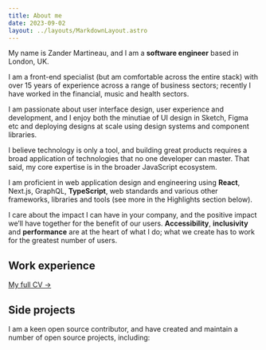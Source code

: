 ```yaml
---
title: About me
date: 2023-09-02
layout: ../layouts/MarkdownLayout.astro
---
```



My name is Zander Martineau, and I am a **software engineer** based in London, UK.

I am a front-end specialist (but am comfortable across the entire stack) with over 15 years of experience across a range of business sectors; recently I have worked in the financial, music and health sectors.

I am passionate about user interface design, user experience and development, and I enjoy both the minutiae of UI design in Sketch, Figma etc and deploying designs at scale using design systems and component libraries.

I believe technology is only a tool, and building great products requires a broad application of technologies that no one developer can master. That said, my core expertise is in the broader JavaScript ecosystem.

I am proficient in web application design and engineering using **React**, Next.js, GraphQL, **TypeScript**, web standards and various other frameworks, libraries and tools (see more in the Highlights section below).

I care about the impact I can have in your company, and the positive impact we’ll have together for the benefit of our users. **Accessibility**, **inclusivity** and **performance** are at the heart of what I do; what we create has to work for the greatest number of users.

## Work experience

<WorkList />

[My full CV →](https://read.cv/mrmartineau)

## Side projects

I am a keen open source contributor, and have created and maintain a number of open source projects, including:

<ProjectList />
